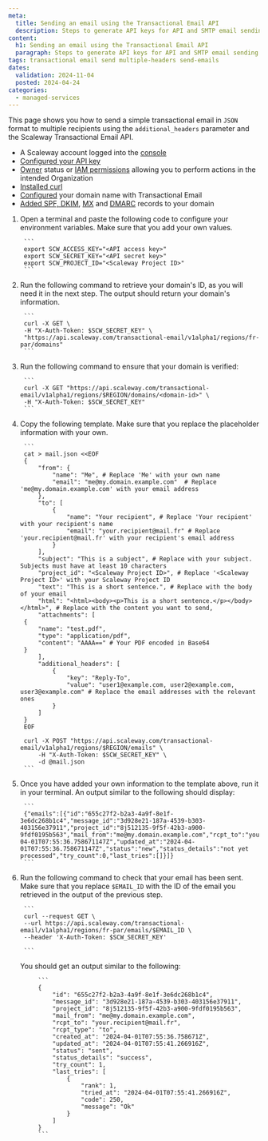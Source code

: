 ```yaml
---
meta:
  title: Sending an email using the Transactional Email API
  description: Steps to generate API keys for API and SMTP email sending.
content:
  h1: Sending an email using the Transactional Email API
  paragraph: Steps to generate API keys for API and SMTP email sending.
tags: transactional email send multiple-headers send-emails
dates:
  validation: 2024-11-04
  posted: 2024-04-24
categories:
  - managed-services
---
```


This page shows you how to send a simple transactional email in `JSON` format to multiple recipients using the `additional_headers` parameter and the Scaleway Transactional Email API.

<Macro id="requirements" />

- A Scaleway account logged into the [console](https://console.scaleway.com)
- [Configured your API key](/identity-and-access-management/iam/how-to/create-api-keys/)
- [Owner](/identity-and-access-management/iam/concepts/#owner) status or [IAM permissions](/identity-and-access-management/iam/concepts/#permission) allowing you to perform actions in the intended Organization
- [Installed curl](https://curl.se/download.html)
- [Configured](/managed-services/transactional-email/how-to/configure-domain-with-transactional-email/) your domain name with Transactional Email
- [Added SPF, DKIM](/managed-services/transactional-email/how-to/add-spf-dkim-records-to-your-domain/), [MX](/managed-services/transactional-email/how-to/add-mx-record-to-your-domain/) and [DMARC](/managed-services/transactional-email/how-to/add-mx-record-to-your-domain/) records to your domain


1. Open a terminal and paste the following code to configure your environment variables. Make sure that you add your own values.

        ```
        export SCW_ACCESS_KEY="<API access key>"
        export SCW_SECRET_KEY="<API secret key>"
        export SCW_PROJECT_ID="<Scaleway Project ID>"
        ```

2. Run the following command to retrieve your domain's ID, as you will need it in the next step. The output should return your domain's information.

        ```
        curl -X GET \
        -H "X-Auth-Token: $SCW_SECRET_KEY" \
        "https://api.scaleway.com/transactional-email/v1alpha1/regions/fr-par/domains"
        ```


3. Run the following command to ensure that your domain is verified:

        ```
        curl -X GET "https://api.scaleway.com/transactional-email/v1alpha1/regions/$REGION/domains/<domain-id>" \
        -H "X-Auth-Token: $SCW_SECRET_KEY"
        ```

4. Copy the following template. Make sure that you replace the placeholder information with your own.

        ```
        cat > mail.json <<EOF
        {
            "from": {
                "name": "Me", # Replace 'Me' with your own name
                "email": "me@my.domain.example.com"  # Replace 'me@my.domain.example.com' with your email address
            },
            "to": [
                {
                    "name": "Your recipient", # Replace 'Your recipient' with your recipient's name
                    "email": "your.recipient@mail.fr" # Replace 'your.recipient@mail.fr' with your recipient's email address
                }
            ],
            "subject": "This is a subject", # Replace with your subject. Subjects must have at least 10 characters
            "project_id": "<Scaleway Project ID>", # Replace '<Scaleway Project ID>' with your Scaleway Project ID
            "text": "This is a short sentence.", # Replace with the body of your email
            "html": "<html><body><p>This is a short sentence.</p></body></html>", # Replace with the content you want to send,
            "attachments": [
		{
			"name": "test.pdf",
			"type": "application/pdf",
			"content": "AAAA==" # Your PDF encoded in Base64
		}
            ],
            "additional_headers": [
                {
                    "key": "Reply-To",
                    "value": "user1@example.com, user2@example.com, user3@example.com" # Replace the email addresses with the relevant ones
                }
            ]
        }
        EOF

        curl -X POST "https://api.scaleway.com/transactional-email/v1alpha1/regions/$REGION/emails" \
            -H "X-Auth-Token: $SCW_SECRET_KEY" \
            -d @mail.json
        ```

5. Once you have added your own information to the template above, run it in your terminal. An output similar to the following should display:

        ```
        {"emails":[{"id":"655c27f2-b2a3-4a9f-8e1f-3e6dc268b1c4","message_id":"3d928e21-187a-4539-b303-403156e37911","project_id":"8j512135-9f5f-42b3-a900-9fdf0195b563","mail_from":"me@my.domain.example.com","rcpt_to":"your.recipient@mail.fr","rcpt_type":"to","created_at":"2024-04-01T07:55:36.758671147Z","updated_at":"2024-04-01T07:55:36.758671147Z","status":"new","status_details":"not yet processed","try_count":0,"last_tries":[]}]}
        ```

6. Run the following command to check that your email has been sent. Make sure that you replace `$EMAIL_ID` with the ID of the email you retrieved in the output of the previous step.

        ```
        curl --request GET \
        --url https://api.scaleway.com/transactional-email/v1alpha1/regions/fr-par/emails/$EMAIL_ID \
        --header 'X-Auth-Token: $SCW_SECRET_KEY'

        ```

    You should get an output similar to the following:

            ```
            {
                "id": "655c27f2-b2a3-4a9f-8e1f-3e6dc268b1c4",
                "message_id": "3d928e21-187a-4539-b303-403156e37911",
                "project_id": "8j512135-9f5f-42b3-a900-9fdf0195b563",
                "mail_from": "me@my.domain.example.com",
                "rcpt_to": "your.recipient@mail.fr",
                "rcpt_type": "to",
                "created_at": "2024-04-01T07:55:36.758671Z",
                "updated_at": "2024-04-01T07:55:41.266916Z",
                "status": "sent",
                "status_details": "success",
                "try_count": 1,
                "last_tries": [
                    {
                        "rank": 1,
                        "tried_at": "2024-04-01T07:55:41.266916Z",
                        "code": 250,
                        "message": "Ok"
                    }
                ]
            }
            ```
